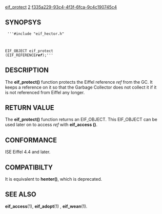 [[Property:title|eif_protect]]
[[Property:weight|2]]
[[Property:uuid|f335a229-93c4-4f3f-6fca-9c4c190745c4]]
==SYNOPSYS==
<code>
'''#include "eif_hector.h"

EIF_OBJECT eif_protect (EIF_REFERENCE''' ''ref''''');'''</code>

==DESCRIPTION==
The '''eif_protect()''' function protects the Eiffel reference ''ref'' from the GC. It keeps a reference on it so that the Garbage Collector does not collect it if it is not referenced from Eiffel any longer. 
==RETURN VALUE==
The '''eif_protect()''' function returns an EIF_OBJECT. This EIF_OBJECT can be used later on to access ''ref'' with '''eif_access ()'''. 
==CONFORMANCE==
ISE Eiffel 4.4 and later. 
==COMPATIBILTY==
It is equivalent to '''henter()''', which is deprecated. 
==SEE ALSO==
'''eif_access'''(1), '''eif_adopt'''(1) , '''eif_wean'''(1). 



